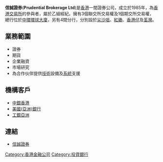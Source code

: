 '''信誠證券'''('''Prudential Brokerage Ltd''')是[[香港|香港]]一間證券公司，成立於1985年，為[[香港交易所|香港交易所]]的參與者，屬於乙組經紀。擁有3個聯交所交易權及1個期交所交易權，總行位於[[中環|中環]][[環球大廈|環球大廈]]，另有4間分行，分別設於[[尖沙咀|尖沙咀]]、[[紅磡|紅磡]]、[[香港仔|香港仔]]及[[荃灣|荃灣]]。

==業務範圍==
*證券
*期貨
*企業融資
*市場研究
*為合作伙伴提供[[技術|技術]]設備及[[系統|系統]]支援

==機構客戶==
*[[中銀香港|中銀香港]]
*[[美國(亞洲)銀行|美國(亞洲)銀行]]
*[[工銀亞洲|工銀亞洲]]

==連結==
* [http://www.pru.com.hk/ 信誠證券] {{Wayback|url=http://www.pru.com.hk/ |date=20201031185831 }}

[[Category:香港金融公司|Category:香港金融公司]]
[[Category:投資銀行|Category:投資銀行]]